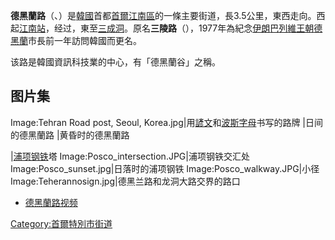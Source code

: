 {{noteTA|1=zh-hans:巴列维; zh-tw:巴勒維; zh-hk:巴列維;}}
{{Infobox Korean name
|img=Teheranno1.jpg 
|caption=交通繁忙的德黑蘭路|
hangul=테헤란로|
hanja=테헤란路|
rr=Teheranno|
mr=T'eheranno|
}}
'''德黑蘭路'''（{{lang-ko|테헤란로}}、{{lang-fa|خیابان تهران|}}）是[[韓國|韓國]]首都[[首爾|首爾]][[江南區_(首爾)|江南區]]的一條主要街道，長3.5公里，東西走向。西起[[江南站_(首爾)|江南站]]，经过{{link-ko|驛三洞|역삼동}}，東至[[三成洞_(江南區)|三成洞]]。原名'''三陵路'''（{{lang-ko|삼릉로}}），1977年為紀念[[伊朗|伊朗]][[巴列維王朝|巴列維王朝]][[德黑蘭|德黑蘭]]市長前一年訪問韓國而更名。

该路是韓國資訊科技業的中心，有「德黑蘭谷」之稱。

== 图片集 ==
<gallery>
Image:Tehran Road post, Seoul, Korea.jpg|用[[諺文|諺文]]和[[波斯字母系統|波斯字母]]书写的路牌
|日间的德黑蘭路
|黄昏时的德黑蘭路

|[[浦项钢铁|浦项钢铁]]塔
Image:Posco_intersection.JPG|浦项钢铁交汇处
Image:Posco_sunset.jpg|日落时的浦项钢铁
Image:Posco_walkway.JPG|小径
Image:Teherannosign.jpg|德黑兰路和龙洞大路交界的路口

*[http://www.youtube.com/watch?v=heYt4U-nj0Y 德黑蘭路视频] {{Wayback|url=http://www.youtube.com/watch?v=heYt4U-nj0Y |date=20210914082419 }}
</gallery>

[[Category:首爾特別市街道|Category:首爾特別市街道]]